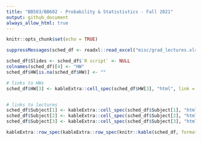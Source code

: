 ```yaml
---
title: "BB503/BB602 - Probability & Statististics - Fall 2021"
output: github_document
always_allow_html: true
---
```


```r
knitr::opts_chunk$set(echo = TRUE)
```

```r
suppressMessages(sched_df <- readxl::read_excel("misc/grad_lectures.xlsx"))

sched_df$Slides <- sched_df$`R script` <- NULL
colnames(sched_df)[4] <- "HW"
sched_df$HW[is.na(sched_df$HW)] <- ""

# links to HWs
sched_df$HW[3] <- kableExtra::cell_spec(sched_df$HW[3], "html", link = "https://github.com/egeulgen/BB503_BB602_21_22/blob/main/Homeworks/HW1.pdf")


# links to lectures
sched_df$Subject[1] <- kableExtra::cell_spec(sched_df$Subject[1], "html", link = "https://github.com/egeulgen/BB503_BB602_21_22/blob/main/lectures/1.descriptive.pdf")
sched_df$Subject[2] <- kableExtra::cell_spec(sched_df$Subject[2], "html", link = "https://github.com/egeulgen/BB503_BB602_21_22/blob/main/lectures/2.descriptive.pdf")
sched_df$Subject[3] <- kableExtra::cell_spec(sched_df$Subject[3], "html", link = "https://github.com/egeulgen/BB503_BB602_21_22/blob/main/lectures/3.probability.pdf")

kableExtra::row_spec(kableExtra::row_spec(knitr::kable(sched_df, format = "html", escape = FALSE), which(grepl("Midterm", sched_df$Subject)), bold = TRUE, background = "#F4B41A"), nrow(sched_df), bold = TRUE, background = "#E2725A")

```